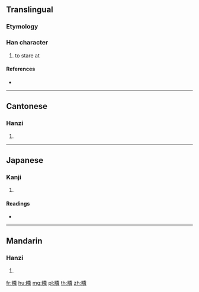 {{character info/new}}
==Translingual==

===Etymology===
{{Han compound|目|t1=eyes|粦|c1=s|c2=p|ls=psc}}

===Han character===
{{Han char|rn=109|rad=目|as=12|sn=17|four=69059|canj=BUFDQ}}

# to stare at

====References====
* {{Han ref|kx=0818.090|dkj=23712|dj=1230.180|hdz=42514.160|uh=77B5|ud=30645|bh=ED7A|bd=60794}}

----

==Cantonese==

===Hanzi===
{{yue-hanzi|jyut=|y=leun4}}

# {{defn|lang=yue|sort=目12}}

----

==Japanese==

===Kanji===
{{ja-kanji|grade=|rs=目12}}

# {{defn|lang=ja|sort=目12}}

====Readings====
* {{ja-readings|on=[[りん]] (rin), [[れん]] (ren)|kun=[[ひとみ]] (hitomi)|nanori=}}

----

==Mandarin==

===Hanzi===
{{cmn-hanzi|pin=[[lín]] ([[lin2]])|wg=lin<sup>2</sup>}}

# {{defn|lang=cmn|sort=目12}}

[[fr:瞵]]
[[hu:瞵]]
[[mg:瞵]]
[[pl:瞵]]
[[th:瞵]]
[[zh:瞵]]